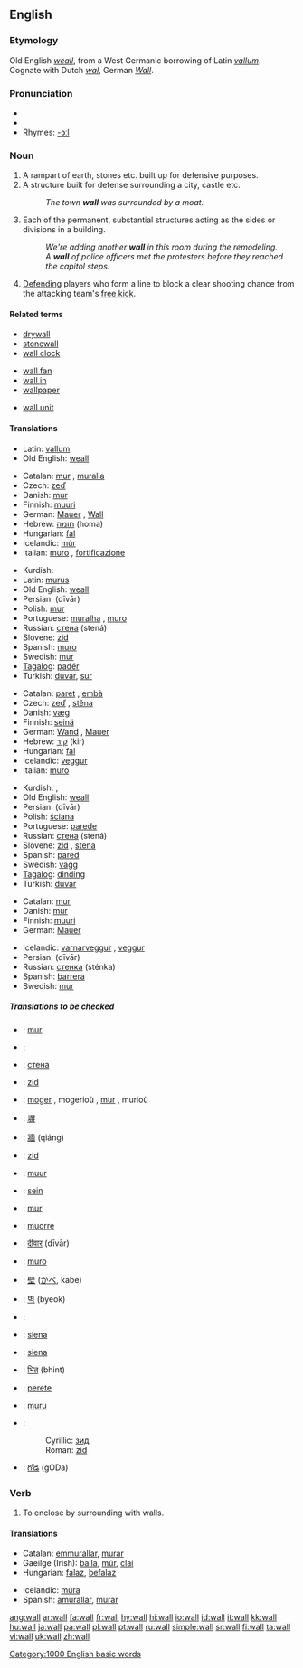 ==English==

{{rank|honour|individual|girls|808|wall|cry|step|turning}}

===Etymology===
Old English ''[[weall]]'', from a West Germanic borrowing of Latin ''[[vallum]]''.  Cognate with Dutch ''[[wal]]'', German ''[[Wall]]''.

===Pronunciation===
*{{IPA|/wɔːl/}}
*{{audio|en-us-wall.ogg|Audio (US)}}
*Rhymes: [[Rhymes:English:-ɔːl|-ɔːl]]

===Noun===
{{en-noun}}

# A rampart of earth, stones etc. built up for defensive purposes.
# A structure built for defense surrounding a city, castle etc.
#:''The town '''wall''' was surrounded by a moat.''
# Each of the permanent, substantial structures acting as the sides or divisions in a building.
#:''We're adding another '''wall''' in this room during the remodeling.''
#:''A '''wall''' of police officers met the protesters before they reached the capitol steps.''
# {{football}} [[Defend]]ing players who form a line to block a clear shooting chance from the attacking team's [[free kick]].

====Related terms====
{{top3}}
*[[drywall]]
*[[stonewall]]
*[[wall clock]]
{{mid3}}
*[[wall fan]]
*[[wall in]]
*[[wallpaper]]
{{mid3}}
*[[wall unit]]
{{bottom}}

====Translations====
{{trans-top|defensive rampart built up of earth, stone etc.}}
{{trans-mid}}
*Latin: [[vallum]]
*Old English: [[weall]] {{m}}
{{trans-bottom}}

{{trans-top|structure built for defense surrounding or separating an area (2)}}
*Catalan: [[mur]] {{m}}, [[muralla]] {{f}}
*Czech: [[zeď]] {{f}}
*Danish: [[mur]]
*Finnish: [[muuri]]
*German: [[Mauer]] {{f}}, [[Wall]] {{m}}
*Hebrew: [[חומה]] {{f}} (homa)
*Hungarian: [[fal]]
*Icelandic: [[múr]] {{m}}
*Italian: [[muro]] {{m}}, [[fortificazione]] {{f}}
{{trans-mid}}
*Kurdish: {{KUchar|[[دیوار]]}}
*Latin: [[murus]] {{m}}
*Old English: [[weall]] {{m}}
*Persian: {{FAchar|[[دیوار]]}} (dīvār)
*Polish: [[mur]] {{m}}
*Portuguese: [[muralha]] {{f}}, [[muro]] {{m}}
*Russian: [[стена]] (stená) {{f}}
*Slovene: [[zid]] {{m}}
*Spanish: [[muro]] {{m}}
*Swedish: [[mur]] {{c}}
*[[Tagalog]]: [[padér]]
*Turkish: [[duvar]], [[sur#Turkish|sur]]
{{trans-bottom}}

{{trans-top|permanent, substantial side or division in a building (3)}}
*Catalan: [[paret]] {{f}}, [[embà]] {{m}}
*Czech: [[zeď]] {{f}}, [[stěna]] {{f}}
*Danish: [[væg]] {{n}}
*Finnish: [[seinä]]
*German: [[Wand]] {{f}}, [[Mauer]] {{f}}
*Hebrew: [[קיר]] {{m}} (kir)
*Hungarian: [[fal]]
*Icelandic: [[veggur]] {{m}}
*Italian: [[muro]] {{m}}
{{trans-mid}}
*Kurdish: {{trad|ku|dîwar}} {{m}}, {{KUchar|[[دیوار]]}}
*Old English: [[weall]] {{m}}
*Persian: {{FAchar|[[دیوار]]}} (dīvār)
*Polish: [[ściana]] {{f}}
*Portuguese: [[parede]] {{f}}
*Russian: [[стена]] (stená) {{f}}
*Slovene: [[zid]] {{m}}, [[stena]] {{f}}
*Spanish: [[pared]] {{f}}
*Swedish: [[vägg]] {{c}}
*[[Tagalog]]: [[dinding]]
*Turkish: [[duvar]]
{{trans-bottom}}

{{trans-top|Defending soccer players who form a line (3)}}
*Catalan: [[mur]] {{m}}
*Danish: [[mur]]
*Finnish: [[muuri]]
*German: [[Mauer]] {{f}}
{{trans-mid}}
*Icelandic: [[varnarveggur]] {{m}}, [[veggur]] {{m}}
*Persian: {{FAchar|[[دیوار]]}} (dīvār)
*Russian: [[стенка]] (sténka) {{f}}
*Spanish: [[barrera]] {{f}}
*Swedish: [[mur]] {{c}}
{{trans-bottom}}

=====Translations to be checked=====
{{checktrans}}
{{top}}
*{{ttbc|Albanian}}: [[mur]] {{m}}
*{{ttbc|Arabic}}: {{ARchar|[[حائط]]}} {{IPAchar|(ħā’iʈ)}} {{m}}
*{{ttbc|Bulgarian}}: [[стена#Bulgarian|стена]] {{f}}
*{{ttbc|Bosnian}}: [[zid#Bosnian|zid]] {{m}}
*{{ttbc|Breton}}: [[moger]] {{f}}, mogerioù {{p}}, [[mur]] {{f}}, murioù {{p}}
*{{ttbc|CJK Characters}}: [[塀]]
*{{ttbc|Chinese}}: [[牆]] (qiáng)
*{{ttbc|Croatian}}: [[zid]] {{m}}
*{{ttbc|Dutch}}: [[muur]]
*{{ttbc|Estonian}}: [[sein#Estonian|sein]]
*{{ttbc|French}}: [[mur]] {{m}}
*{{ttbc|Frisian}}: [[muorre]]
*{{ttbc|Hindi}}: [[दीवार]] (dīvār)
*{{ttbc|Ido}}: [[muro]]
{{mid}}
*{{ttbc|Japanese}}: [[壁]] ([[かべ]], kabe)
*{{ttbc|Korean}}: [[벽]] (byeok)
*{{ttbc|Kurdish}}: {{trad|ku|kelhe}} {{f}}
*{{ttbc|Latvian}}: [[siena]]
*{{ttbc|Lithuanian}}: [[siena]]
*{{ttbc|Marathi}}: [[भिंत]] (bhint)
*{{ttbc|Romanian}}: [[perete]] {{m}}
*{{ttbc|Sardinian}}: [[muru]] {{m}}
*{{ttbc|Serbian}}:
*:Cyrillic: [[зид#Serbian|зид]] {{m}}
*:Roman: [[zid#Serbian|zid]] {{m}}
*{{ttbc|Telugu}}: [[గోడ]] (gODa)
{{bottom}}

===Verb===
{{en-verb}}

# {{italbrac|with "[[in]]"}} To enclose by surrounding with walls.

====Translations====
{{top}}
*Catalan: [[emmurallar]], [[murar]]
*Gaeilge (Irish): [[balla]], [[múr]], [[claí]]
*Hungarian: [[falaz]], [[befalaz]]
{{mid}}
*Icelandic: [[múra]]
*Spanish: [[amurallar]], [[murar]]
{{bottom}}

[[Category:1000 English basic words]]

[[ang:wall]]
[[ar:wall]]
[[fa:wall]]
[[fr:wall]]
[[hy:wall]]
[[hi:wall]]
[[io:wall]]
[[id:wall]]
[[it:wall]]
[[kk:wall]]
[[hu:wall]]
[[ja:wall]]
[[pa:wall]]
[[pl:wall]]
[[pt:wall]]
[[ru:wall]]
[[simple:wall]]
[[sr:wall]]
[[fi:wall]]
[[ta:wall]]
[[vi:wall]]
[[uk:wall]]
[[zh:wall]]
